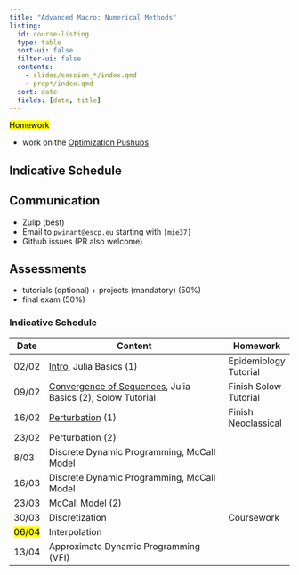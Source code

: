 ```yaml
---
title: "Advanced Macro: Numerical Methods"
listing:
  id: course-listing
  type: table
  sort-ui: false
  filter-ui: false
  contents:
    - slides/session_*/index.qmd
    - prep*/index.qmd
  sort: date
  fields: [date, title]
---
```


<mark>Homework</mark>

- work on the [Optimization Pushups](pushups/2_Optimization_pushups.ipynb)


## Indicative Schedule

::: {#course-listing}

:::

## Communication

- Zulip (best)
- Email to `pwinant@escp.eu` starting with `[mie37]`
- Github issues (PR also welcome)

## Assessments

- tutorials (optional) + projects (mandatory) (50%)
- final exam (50%)




::: {.callout-caution collapse="true" title="Last Year's Schedule"}

### Indicative Schedule

| Date               | Content                                                                                                             | Homework               |
| ------------------ | ------------------------------------------------------------------------------------------------------------------- | ---------------------- |
| 02/02              | [Intro](slides/session_1/introduction.qmd), Julia Basics (1)                                           | Epidemiology Tutorial  |
| 09/02              | [Convergence of Sequences](http://www.mosphere.fr/mie37/slides/convergence.html), Julia Basics (2),  Solow Tutorial | Finish Solow Tutorial  |
| 16/02              | [Perturbation](http://www.mosphere.fr/mie37/slides/perturbation.html) (1)                                                                                                    | Finish Neoclassical    |
| 23/02              | Perturbation (2)                                                                                                    |                        |
| 8/03               | Discrete Dynamic Programming, McCall Model       |                        |
| 16/03              | Discrete Dynamic Programming, McCall Model                     |                        |
| 23/03              | McCall Model (2)                                                                                                    |                        |
| 30/03              | Discretization                                                                                         |    Coursework                    |
| <mark>06/04</mark>              | Interpolation                                                                                      |          |
| 13/04              | Approximate Dynamic Programming (VFI)                                                                                      |          |

:::